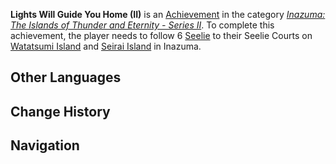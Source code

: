 {{Achievement Infobox
|title        = 
|id           = 80102
|order id     = 0102
|category     = Inazuma: The Islands of Thunder and Eternity - Series II
|description  = Follow 6 [[Seelie]] to their Seelie Courts on Watatsumi Island and Seirai Island in Inazuma.
|requirements = 
|primogems    = 5
|tracking     = 
|topic        = Seelie
}}
'''Lights Will Guide You Home (II)''' is an [[Achievement]] in the category ''[[Inazuma: The Islands of Thunder and Eternity - Series II]]''. To complete this achievement, the player needs to follow 6 [[Seelie]] to their Seelie Courts on [[Watatsumi Island]] and [[Seirai Island]] in Inazuma.
<!--
==Trivia==

==Video Guides==
{{EVT
|video1   = 
|caption1 = 
}}
-->
==Other Languages==
{{Other Languages|default_hidden=1
|en      = Lights Will Guide You Home (II)
|zhs     = 烁光引路人・其二
|zhs_rm  = Shuòguāng Yǐnlùrén - Qí Èr
|zht     = 爍光引路人・其二
|zht_rm  = Shuòguāng Yǐnlùrén - Qí Èr
|ja      = 稲光の導き・2
|ja_rm   = Inabikari no Michibiki - Ni
|ko      = 빛의 인도자・두 번째
|ko_rm   = 
|es      = Guía del relámpago (II)
|fr      = Guidé/Guidée par la lumière (2)
|ru      = Путеводный свет II
|th      = ผู้นำทางใต้แสงเป็นประกาย: ตอนที่ 2
|th_rm   = 
|vi      = Người Dẫn Đường Nhấp Nháy II
|de      = Leitendes Licht II
|id      = Cahaya Akan Menuntunmu Kembali (II)
|pt      = Luz Guia - II
}}

==Change History==
{{Change History|2.1}}
<!--
==References==
{{Reflist}}
-->
==Navigation==
{{Achievement Navbox|Inazuma: The Islands of Thunder and Eternity - Series II}}